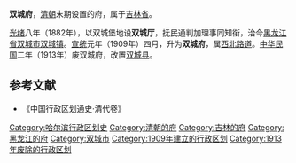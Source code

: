 '''双城府'''，[[清朝|清朝]]末期设置的府，属于[[吉林省_(清)|吉林省]]。

[[光绪|光绪]]八年（1882年），以双城堡地设'''双城厅'''，抚民通判加理事同知衔，治今[[黑龙江省|黑龙江省]][[双城市|双城市]][[双城镇|双城镇]]。[[宣统|宣统]]元年（1909年）四月，升为'''双城府'''，属[[西北路道|西北路道]]。[[民国纪元|中华民国]]二年（1913年）废双城府，改置[[双城县|双城县]]。
==参考文献==
* 《中国行政区划通史·清代卷》

{{吉林省历史二级政区}}
{{清朝吉林省行政區劃|nocat}}
[[Category:哈尔滨行政区划史|Category:哈尔滨行政区划史]]
[[Category:清朝的府|Category:清朝的府]]
[[Category:吉林的府|Category:吉林的府]]
[[Category:黑龙江的府|Category:黑龙江的府]]
[[Category:双城市|Category:双城市]]
[[Category:1909年建立的行政区划|Category:1909年建立的行政区划]]
[[Category:1913年废除的行政区划|Category:1913年废除的行政区划]]